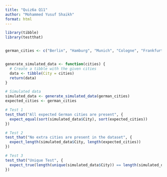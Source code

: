 ```yaml
---
title: "Quiz6a Q11"
author: "Mohammed Yusuf Shaikh"
format: html
---
```


```r
library(tibble)
library(testthat)


german_cities <- c("Berlin", "Hamburg", "Munich", "Cologne", "Frankfurt", "Rostock")


generate_simulated_data <- function(cities) {
  # Create a tibble with the given cities
  data <- tibble(City = cities)
  return(data)
}

# Simulated data
simulated_data <- generate_simulated_data(german_cities)
expected_cities <- german_cities

# Test 1
test_that("All expected German cities are present", {
  expect_equal(sort(simulated_data$City), sort(expected_cities))
})

# Test 2
test_that("No extra cities are present in the dataset", {
  expect_length(simulated_data$City, length(expected_cities))
})

# Test 3
test_that("Unique Test", {
  expect_true(length(unique(simulated_data$City)) == length(simulated_data$City))
})


```

